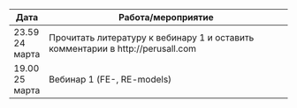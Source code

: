 Дата | Работа/мероприятие
-------- | ----------------------------------------------------------
23.59 24 марта | Прочитать литературу к вебинару 1 и оставить комментарии в http://perusall.com
19.00 25 марта | Вебинар 1 (FE-, RE-models)
